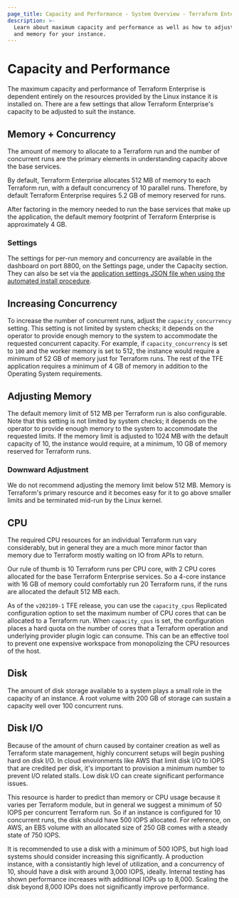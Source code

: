 ```yaml
---
page_title: Capacity and Performance - System Overview - Terraform Enterprise
description: >-
  Learn about maximum capacity and performance as well as how to adjust capacity
  and memory for your instance.
---
```


# Capacity and Performance

The maximum capacity and performance of Terraform Enterprise is dependent entirely on the resources
provided by the Linux instance it is installed on. There are a few settings that allow Terraform Enterprise's capacity to be adjusted to suit the instance.

## Memory + Concurrency

The amount of memory to allocate to a Terraform run and the number of concurrent runs are the primary elements in
understanding capacity above the base services.

By default, Terraform Enterprise allocates 512 MB of memory to each Terraform run, with a default concurrency of 10 parallel runs.
Therefore, by default Terraform Enterprise requires 5.2 GB of memory reserved for runs.

After factoring in the memory needed to run the base services that make up the application, the default memory footprint of Terraform Enterprise is approximately 4 GB.

### Settings

The settings for per-run memory and concurrency are available in the dashboard on port 8800, on the Settings page, under the Capacity section. They can also be set via
the [application settings JSON file when using the automated install procedure](/enterprise/install/automated/automating-the-installer#available-settings).

## Increasing Concurrency

To increase the number of concurrent runs, adjust the `capacity_concurrency` setting. This setting is not limited by
system checks; it depends on the operator to provide enough memory to the system to accommodate the requested
concurrent capacity. For example, if `capacity_concurrency` is set to `100` and the worker memory is set to 512, the instance would require a minimum of 52 GB of memory just for Terraform runs. The rest of the TFE application requires a minimum of 4 GB of memory in addition to the Operating System requirements.

## Adjusting Memory

The default memory limit of 512 MB per Terraform run is also configurable. Note that this setting is not limited by
system checks; it depends on the operator to provide enough memory to the system to accommodate the requested limits.
If the memory limit is adjusted to 1024 MB with the default capacity of 10, the instance would require, at a minimum,
10 GB of memory reserved for Terraform runs.

### Downward Adjustment

We do not recommend adjusting the memory limit below 512 MB. Memory is Terraform's primary resource and it
becomes easy for it to go above smaller limits and be terminated mid-run by the Linux kernel.

## CPU

The required CPU resources for an individual Terraform run vary considerably, but in general they are a much more minor
factor than memory due to Terraform mostly waiting on IO from APIs to return.

Our rule of thumb is 10 Terraform runs per CPU core, with 2 CPU cores allocated for the base Terraform Enterprise services.
So a 4-core instance with 16 GB of memory could comfortably run 20 Terraform runs, if the runs are allocated the default
512 MB each.

As of the `v202109-1` TFE release, you can use the `capacity_cpus` Replicated configuration option to set the maximum number of CPU cores that can be allocated to a Terraform run. When `capacity_cpus` is set, the configuration places a hard quota on the number of cores that a Terraform operation and underlying provider plugin logic can consume. This can be an effective tool to prevent one expensive workspace from
monopolizing the CPU resources of the host.

## Disk

The amount of disk storage available to a system plays a small role in the capacity of an instance.
A root volume with 200 GB of storage can sustain a capacity well over 100 concurrent runs.

## Disk I/O

Because of the amount of churn caused by container creation as well as Terraform state management,
highly concurrent setups will begin pushing hard on disk I/O. In cloud environments like AWS that limit disk
I/O to IOPS that are credited per disk, it's important to provision a minimum number to prevent I/O related
stalls. Low disk I/O can create significant performance issues. 

This resource is harder to predict than memory or CPU usage because it varies per Terraform module,
but in general we suggest a minimum of 50 IOPS per concurrent Terraform run. So if an instance is configured for
10 concurrent runs, the disk should have 500 IOPS allocated. For reference, on AWS, an EBS volume
with an allocated size of 250 GB comes with a steady state of 750 IOPS.

It is recommended to use a disk with a minimum of 500 IOPS, but high load systems should consider increasing this significantly. A production instance, with a consistantly high level of utilization, and a concurrency of 10, should have a disk with around 3,000 IOPS, ideally. Internal testing has shown performance increases with additional IOPs up to 8,000. Scaling the disk beyond 8,000 IOPs does not significantly improve performance.

